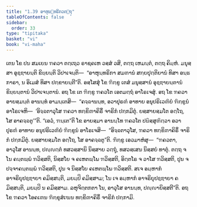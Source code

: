 ```yaml
---
title: "1.39 ອາຫຸນ຺ທຣິກວຕ຺ຖຸ"
tableOfContents: false
sidebar:
  order: 33
type: "tipitaka"
basket: "vi"
book: "vi-maha"
---
```



<DynamicBreadcrumb />

<Division number="102" book="vi-maha">

<Paragraph number="443" book="vi-maha">
ເຕນ ໂຂ ປນ ສມເຍນ ຠຄວາ ຕຕ຺ເຖວ ຣາຊຄເຫ ວສ຺ສໍ ວສິ, ຕຕ຺ຖ ເຫມນ຺ຕໍ, ຕຕ຺ຖ ຄິມ຺ຫໍ. ມນຸສ຺ສາ ອຸຊ຺ຌາຍນ຺ຕິ ຂິຍ຺ຍນ຺ຕິ ວິປາເຈນ຺ຕິ—  “ອາຫຸນ຺ທຣິກາ ສມຓານໍ ສກ຺ຍປຸຕ຺ຕິຍານໍ ທິສາ ອນ຺ຘກາຣາ, ນ ອິເມສໍ ທິສາ ປກ຺ຂາຍນ຺ຕີ”ຕິ. ອສ຺ໂສສຸໍ ໂຂ ຠິກ຺ຂູ ເຕສໍ ມນຸສ຺ສານໍ ອຸຊ຺ຌາຍນ຺ຕານໍ ຂິຍ຺ຍນ຺ຕານໍ ວິປາເຈນ຺ຕານໍ. ອຖ ໂຂ ເຕ ຠິກ຺ຂູ ຠຄວໂຕ ເອຕມຕ຺ຖໍ ອາໂຣເຈສຸໍ. ອຖ ໂຂ ຠຄວາ ອາຍສ຺ມນ຺ຕໍ ອານນ຺ທໍ ອາມນ຺ເຕສິ—  “ຄຈ຺ຉານນ຺ທ, ອວາປຸຣຓໍ ອາທາຍ ອນຸປຣິເວຓິຍໍ ຠິກ຺ຂູນໍ ອາໂຣເຈຫິ—  ‘ອິຈ຺ຉຕາວຸໂສ ຠຄວາ ທກ຺ຂິຓາຄິຣິໍ ຈາຣິກໍ ປກ຺ກມິຕຸໍ. ຍສ຺ສາຍສ຺ມໂຕ ອຕ຺ໂຖ, ໂສ ອາຄຈ຺ຉຕູ’”ຕິ. “ເອວໍ, ຠນ຺ເຕ”ຕິ ໂຂ ອາຍສ຺ມາ ອານນ຺ໂທ ຠຄວໂຕ ປຏິສ຺ສຸຓິຕ຺ວາ ອວາປຸຣຓໍ ອາທາຍ ອນຸປຣິເວຓິຍໍ ຠິກ຺ຂູນໍ ອາໂຣເຈສິ—  “ອິຈ຺ຉຕາວຸໂສ, ຠຄວາ ທກ຺ຂິຓາຄິຣິໍ ຈາຣິກໍ ປກ຺ກມິຕຸໍ. ຍສ຺ສາຍສ຺ມໂຕ ອຕ຺ໂຖ, ໂສ ອາຄຈ຺ຉຕູ”ຕິ. ຠິກ຺ຂູ ເອວມາຫໍສຸ—  “ຠຄວຕາ, ອາວຸໂສ ອານນ຺ທ, ປຎ຺ຎຕ຺ຕໍ ທສວສ຺ສານິ ນິສ຺ສາຍ ວຕ຺ຖຸໍ, ທສວສ຺ເສນ ນິສ຺ສຍໍ ທາຕຸໍ. ຕຕ຺ຖ ຈ ໂນ ຄນ຺ຕພ຺ພໍ ຠວິສ຺ສຕິ, ນິສ຺ສໂຍ ຈ ຄເຫຕພ຺ໂພ ຠວິສ຺ສຕິ, ອິຕ຺ຕໂຣ ຈ ວາໂສ ຠວິສ຺ສຕິ, ປຸນ ຈ ປຈ຺ຈາຄນ຺ຕພ຺ພໍ ຠວິສ຺ສຕິ, ປຸນ ຈ ນິສ຺ສໂຍ ຄເຫຕພ຺ໂພ ຠວິສ຺ສຕິ. ສເຈ ອມ຺ຫາກໍ ອາຈຣິຍຸປຊ຺ຌາຍາ ຄມິສ຺ສນ຺ຕິ, ມຍມ຺ປິ ຄມິສ຺ສາມ; ໂນ ເຈ ອມ຺ຫາກໍ ອາຈຣິຍຸປຊ຺ຌາຍາ ຄມິສ຺ສນ຺ຕິ, ມຍມ຺ປິ ນ ຄມິສ຺ສາມ. ລຫຸຈິຕ຺ຕກຕາ ໂນ, ອາວຸໂສ ອານນ຺ທ, ປຎ຺ຎາຍິສ຺ສຕີ”ຕິ. ອຖ ໂຂ ຠຄວາ ໂອຄເຓນ ຠິກ຺ຂຸສໍເຆນ ທກ຺ຂິຓາຄິຣິໍ ຈາຣິກໍ ປກ຺ກາມິ.
</Paragraph>
</Division>